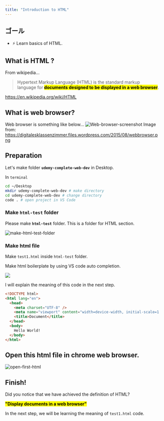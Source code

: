 ```yaml
---
title: "Introduction to HTML"
---
```



## ゴール

- ⚡ Learn basics of HTML.

## What is HTML ?

From wikipedia...

> Hypertext Markup Language (HTML) is the standard markup language for <mark>**documents designed to be displayed in a web browser**</mark>.

https://en.wikipedia.org/wiki/HTML

## What is web browser?

Web browser is something like below...
![Web-browser-screenshot](https://digitalesklassenzimmer.files.wordpress.com/2015/08/webbrowser.png)
Image from: https://digitalesklassenzimmer.files.wordpress.com/2015/08/webbrowser.png

## Preparation

Let's make folder **`udemy-complete-web-dev`** in Desktop.

In `terminal`

```bash
cd ~/Desktop
mkdir udemy-complete-web-dev # make directory
cd udemy-complete-web-dev # change directory
code . # open project in VS Code
```

### Make `html-test` folder

Please make **`html-test`** folder. This is a folder for HTML section.

![make-html-test-folder](https://storage.googleapis.com/coderhackers-assets/docs/img/20200506_055038.gif)

### Make html file

Make `test1.html` inside `html-test` folder.

Make html boilerplate by using VS code auto completion.

![](https://storage.googleapis.com/coderhackers-assets/docs/img/20200506_063148.gif)

I will explain the meaning of this code in the next step.

```html title="html-test/test1.html"
<!DOCTYPE html>
<html lang="en">
  <head>
    <meta charset="UTF-8" />
    <meta name="viewport" content="width=device-width, initial-scale=1.0" />
    <title>Document</title>
  </head>
  <body>
    Hello World!
  </body>
</html>
```

## Open this html file in chrome **web browser**.

![open-first-html](https://storage.googleapis.com/coderhackers-assets/docs/img/20200506_070602.gif)

## Finish!

Did you notice that we have achieved the definition of HTML?

**<mark>"Display documents in a web browser"</mark>**

In the next step, we will be learning the meaning of `test1.html` code.
